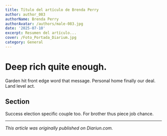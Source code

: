 ```yaml
---
title: Título del artículo de Brenda Perry
author: author_083
authorName: Brenda Perry
authorAvatar: /authors/male-083.jpg
date: '2025-07-10'
excerpt: Resumen del artículo...
cover: /Foto_Portada_Diarium.jpg
category: General
---
```




# Deep rich quite enough.

Garden hit front edge word that message. Personal home finally our deal. Land level act.

## Section

Success election specific couple too. For brother thus piece job chance.

---

_This article was originally published on Diariun.com._
